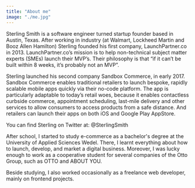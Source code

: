 ```yaml
---
title: "About me"
image: "./me.jpg"
---
```


Sterling Smith is a software engineer turned startup founder based in Austin, Texas. After working in industry (at Walmart, Lockheed Martin and Booz Allen Hamilton) Sterling founded his first company, 
LaunchPartner.co in 2013. LaunchPartner.co’s mission is to help non-technical subject matter experts (SMEs) launch their MVP’s. Their philosophy is that “if it can’t be built within 8 weeks, it’s probably not an MVP”.  

Sterling launched his second company Sandbox Commerce, in early 2017.  Sandbox Commerce enables traditional retailers to launch bespoke, rapidly scalable mobile apps quickly via their no-code platform. The app is 
particularly adaptable to today’s retail woes, because it enables contactless curbside commerce, appointment scheduling, last-mile delivery and other services to allow consumers to access products from a safe distance. 
And retailers can launch their apps on both iOS and Google Play AppStore.

You can find Sterling on Twitter at: @SterlingSmith

After school, I started to study <Underlining color="#CDF3E1" hoverColor="#CDF3E1">e-commerce as a bachelor's degree</Underlining> at the University of Applied Sciences Wedel. There, I learnt everything
about how to launch, develop, and market a digital business. Moreover, I was lucky enough to work as a cooperative student for several companies of the Otto Group, such as OTTO and ABOUT YOU.

Beside studying, I also worked occasionally as a <Underlining color="#CDF3E1" hoverColor="#CDF3E1">freelance web developer</Underlining>, mainly on frontend projects.